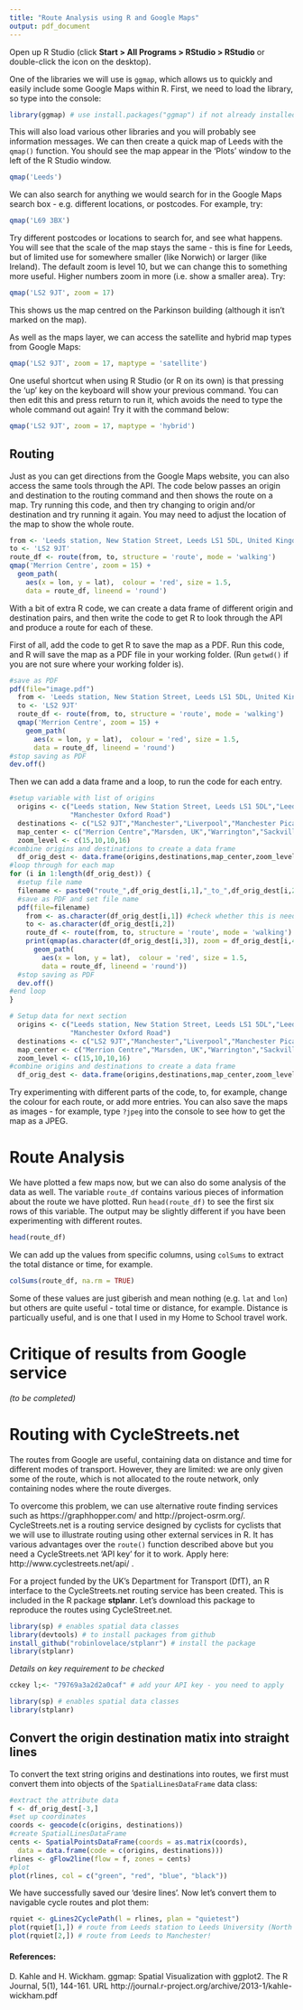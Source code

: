 ```yaml
---
title: "Route Analysis using R and Google Maps"
output: pdf_document
---
```


Open up R Studio (click **Start > All Programs > RStudio > RStudio** or double-click the icon on the desktop). 

One of the libraries we will use is `ggmap`, which allows us to quickly and easily include some Google Maps within R. First, we need to load the library, so type into the console:

```r
library(ggmap) # use install.packages("ggmap") if not already installed
```

This will also load various other libraries and you will probably see information messages. We can then create a quick map of Leeds with the `qmap()` function. You should see the map appear in the 'Plots' window to the left of the R Studio window. 

```r
qmap('Leeds')
```

We can also search for anything we would search for in the Google Maps search box - e.g. different locations, or postcodes. For example, try: 

```r
qmap('L69 3BX')
```

Try different postcodes or locations to search for, and see what happens. You will see that the scale of the map stays the same - this is fine for Leeds, but of limited use for somewhere smaller (like Norwich) or larger (like Ireland). The default zoom is level 10, but we can change this to something more useful. Higher numbers zoom in more (i.e. show a smaller area). Try:

```r
qmap('LS2 9JT', zoom = 17)
```

This shows us the map centred on the Parkinson building (although it isn't marked on the map). 

As well as the maps layer, we can access the satellite and hybrid map types from Google Maps:

```r
qmap('LS2 9JT', zoom = 17, maptype = 'satellite')
```

One useful shortcut when using R Studio (or R on its own) is that pressing the 'up' key on the keyboard will show your previous command. You can then edit this and press return to run it, which avoids the need to type the whole command out again! Try it with the command below:

```r
qmap('LS2 9JT', zoom = 17, maptype = 'hybrid')
```


## Routing

Just as you can get directions from the Google Maps website, you can also access the same tools through the API. The code below passes an origin and destination to the routing command and then shows the route on a map. Try running this code, and then try changing to origin and/or destination and try running it again. You may need to adjust the location of the map to show the whole route. 

```r
from <- 'Leeds station, New Station Street, Leeds LS1 5DL, United Kingdom'
to <- 'LS2 9JT'
route_df <- route(from, to, structure = 'route', mode = 'walking')
qmap('Merrion Centre', zoom = 15) +
  geom_path(
    aes(x = lon, y = lat),  colour = 'red', size = 1.5,
    data = route_df, lineend = 'round')
```

With a bit of extra R code, we can create a data frame of different origin and destination pairs, and then write the code to get R to look through the API and produce a route for each of these. 

First of all, add the code to get R to save the map as a PDF. Run this code, and R will save the map as a PDF file in your working folder. (Run `getwd()` if you are not sure where your working folder is).


```r
#save as PDF
pdf(file="image.pdf")
  from <- 'Leeds station, New Station Street, Leeds LS1 5DL, United Kingdom'
  to <- 'LS2 9JT'
  route_df <- route(from, to, structure = 'route', mode = 'walking')
  qmap('Merrion Centre', zoom = 15) +
    geom_path(
      aes(x = lon, y = lat),  colour = 'red', size = 1.5,
      data = route_df, lineend = 'round')
#stop saving as PDF
dev.off()
```

Then we can add a data frame and a loop, to run the code for each entry.

```r
#setup variable with list of origins
  origins <- c("Leeds station, New Station Street, Leeds LS1 5DL","Leeds","Manchester",
               "Manchester Oxford Road")
  destinations <- c("LS2 9JT","Manchester","Liverpool","Manchester Picadilly")
  map_center <- c("Merrion Centre","Marsden, UK","Warrington","Sackville St, Manchester")
  zoom_level <- c(15,10,10,16)
#combine origins and destinations to create a data frame
  df_orig_dest <- data.frame(origins,destinations,map_center,zoom_level)
#loop through for each map
for (i in 1:length(df_orig_dest)) {
  #setup file name
  filename <- paste0("route_",df_orig_dest[i,1],"_to_",df_orig_dest[i,2],".pdf") 
  #save as PDF and set file name
  pdf(file=filename)
    from <- as.character(df_orig_dest[i,1]) #check whether this is needed
    to <- as.character(df_orig_dest[i,2])
    route_df <- route(from, to, structure = 'route', mode = 'walking')
    print(qmap(as.character(df_orig_dest[i,3]), zoom = df_orig_dest[i,4]) +
      geom_path(
        aes(x = lon, y = lat),  colour = 'red', size = 1.5,
        data = route_df, lineend = 'round'))
  #stop saving as PDF
  dev.off()
#end loop
}
```

```r
# Setup data for next section
  origins <- c("Leeds station, New Station Street, Leeds LS1 5DL","Leeds","Manchester",
               "Manchester Oxford Road")
  destinations <- c("LS2 9JT","Manchester","Liverpool","Manchester Picadilly")
  map_center <- c("Merrion Centre","Marsden, UK","Warrington","Sackville St, Manchester")
  zoom_level <- c(15,10,10,16)
#combine origins and destinations to create a data frame
  df_orig_dest <- data.frame(origins,destinations,map_center,zoom_level)
```


Try experimenting with different parts of the code, to, for example, change the colour for each route, or add more entries. You can also save the maps as images - for example, type `?jpeg` into the console to see how to get the map as a JPEG. 


# Route Analysis

We have plotted a few maps now, but we can also do some analysis of the data as well. The variable `route_df` contains various pieces of information about the route we have plotted. Run `head(route_df)` to see the first six rows of this variable. The output may be slightly different if you have been experimenting with different routes. 

```r
head(route_df)
```

We can add up the values from specific columns, using `colSums` to extract the total distance or time, for example.

```r
colSums(route_df, na.rm = TRUE)
```

Some of these values are just giberish and mean nothing (e.g. `lat` and `lon`) but others are quite useful - total time or distance, for example. Distance is particually useful, and is one that I used in my Home to School travel work.

# Critique of results from Google service

*(to be completed)*

# Routing with CycleStreets.net

The routes from Google are useful, containing data on distance and time for
different modes of transport. However, they are limited: we are only given
some of the route, which is not allocated to the route network, only containing
nodes where the route diverges.

To overcome this problem, we can use alternative route finding services such as
https://graphhopper.com/ and http://project-osrm.org/. CycleStreets.net is a
routing service designed by cyclists for cyclists that we will use to illustrate
routing using other external services in R. It has various advantages over the
`route()` function described above but you need a CycleStreets.net 'API key'
for it to work. Apply here: http://www.cyclestreets.net/api/ .

For a project funded by
the UK's Department for Transport (DfT), an R interface to the CycleStreets.net
routing service has been created. This is included in the R package
**stplanr**. Let's download this package to reproduce the routes using CycleStreet.net.

```r
library(sp) # enables spatial data classes
library(devtools) # to install packages from github
install_github("robinlovelace/stplanr") # install the package
library(stplanr)
```

*Details on key requirement to be checked*

```r
cckey l;<- "79769a3a2d2a0caf" # add your API key - you need to apply
```

```r
library(sp) # enables spatial data classes
library(stplanr)
```

## Convert the origin destination matix into straight lines

To convert the text string origins and destinations into routes, we first
must convert them into objects of the `SpatialLinesDataFrame` data class:

```r
#extract the attribute data
f <- df_orig_dest[-3,]
#set up coordinates
coords <- geocode(c(origins, destinations))
#create SpatialLinesDataFrame
cents <- SpatialPointsDataFrame(coords = as.matrix(coords),
  data = data.frame(code = c(origins, destinations)))
rlines <- gFlow2line(flow = f, zones = cents)
#plot
plot(rlines, col = c("green", "red", "blue", "black"))
```

We have successfully saved our 'desire lines'. Now let's convert them
to navigable cycle routes and plot them:

```r
rquiet <- gLines2CyclePath(l = rlines, plan = "quietest")
plot(rquiet[1,]) # route from Leeds station to Leeds University (North - South)
plot(rquiet[2,]) # route from Leeds to Manchester!
```

#### References:  
  
D. Kahle and H. Wickham. ggmap: Spatial Visualization with ggplot2. The R Journal, 5(1), 144-161. URL http://journal.r-project.org/archive/2013-1/kahle-wickham.pdf